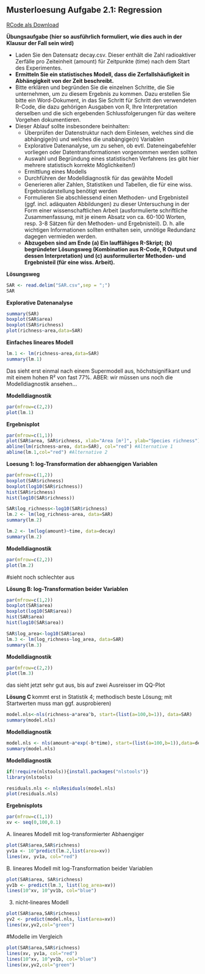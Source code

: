 ## Musterloesung Aufgabe 2.1: Regression

[RCode als Download](14_Statistik2/RFiles/Loesung_2.1_v.03.R)

**Übungsaufgabe (hier so ausführlich formuliert, wie dies auch in der Klausur der Fall sein
wird)**

- Laden Sie den Datensatz decay.csv. Dieser enthält die Zahl radioaktiver Zerfälle pro
Zeiteinheit (amount) für Zeitpunkte (time) nach dem Start des Experimentes.
- **Ermitteln Sie ein statistisches Modell, dass die Zerfallshäufigkeit in Abhängigkeit
von der Zeit beschreibt.**
- Bitte erklären und begründen Sie die einzelnen Schritte, die Sie unternehmen, um zu
diesem Ergebnis zu kommen. Dazu erstellen Sie bitte ein Word-Dokument, in das Sie
Schritt für Schritt den verwendeten R-Code, die dazu gehörigen Ausgaben von R, Ihre
Interpretation derselben und die sich ergebenden Schlussfolgerungen für das weitere
Vorgehen dokumentieren.
- Dieser Ablauf sollte insbesondere beinhalten:
    - Überprüfen der Datenstruktur nach dem Einlesen, welches sind die abhängige(n) und welches die             unabängige(n) Variablen
    - Explorative Datenanalyse, um zu sehen, ob evtl. Dateneingabefehler vorliegen oder
      Datentransformationen vorgenommen werden sollten
    - Auswahl und Begründung eines statistischen Verfahrens (es gibt hier mehrere
      statistisch korrekte Möglichkeiten!)
    - Ermittlung eines Modells
    - Durchführen der Modelldiagnostik für das gewählte Modell
    - Generieren aller Zahlen, Statistiken und Tabellen, die für eine wiss.
      Ergebnisdarstellung benötigt werden
    - Formulieren Sie abschliessend einen Methoden- und Ergebnisteil (ggf. incl.
      adäquaten Abbildungen) zu dieser Untersuchung in der Form einer
      wissenschaftlichen Arbeit (ausformulierte schriftliche Zusammenfassung, mit je
      einem Absatz von ca. 60-100 Worten, resp. 3-8 Sätzen für den Methoden- und
      Ergebnisteil). D. h. alle wichtigen Informationen sollten enthalten sein, unnötige
      Redundanz dagegen vermieden werden.
    - **Abzugeben sind am Ende (a) Ein lauffähiges R-Skript; (b) begründeter Lösungsweg
      (Kombination aus R-Code, R Output und dessen Interpretation) und (c)
      ausformulierter Methoden- und Ergebnisteil (für eine wiss. Arbeit).**
      

**Lösungsweg**

```r
SAR <- read.delim("SAR.csv",sep = ";")
SAR
```


**Explorative Datenanalyse**
```r
summary(SAR)
boxplot(SAR$area)
boxplot(SAR$richness)
plot(richness~area,data=SAR)
```



**Einfaches lineares Modell**
```r
lm.1 <- lm(richness~area,data=SAR)
summary(lm.1)
```
Das sieht erst einmal nach einem Supermodell aus, höchstsignifikant und mit einem hohen R² von fast 77%. ABER: wir müssen uns noch die Modelldiagnostik ansehen...

**Modelldiagnostik**
```r
par(mfrow=c(2,2))
plot(lm.1)
```


**Ergebnisplot**
```r
par(mfrow=c(1,1))
plot(SAR$area, SAR$richness, xlab="Area [m²]", ylab="Species richness")
abline(lm(richness~area, data=SAR), col="red") #Alternative 1
abline(lm.1,col="red") #Alternative 2
```


**Loesung 1: log-Transformation der abhaengigen Variablen**
```r
par(mfrow=c(1,2))
boxplot(SAR$richness)
boxplot(log10(SAR$richness))
hist(SAR$richness)
hist(log10(SAR$richness))

SAR$log_richness<-log10(SAR$richness)
lm.2 <- lm(log_richness~area, data=SAR)
summary(lm.2)
```


```r
lm.2 <- lm(log(amount)~time, data=decay)
summary(lm.2)
```


**Modelldiagnostik**
```r
par(mfrow=c(2,2))
plot(lm.2)
```

#sieht noch schlechter aus


**Lösung B: log-Transformation beider Variablen**

```r
par(mfrow=c(1,2))
boxplot(SAR$area)
boxplot(log10(SAR$area))
hist(SAR$area)
hist(log10(SAR$area))

SAR$log_area<-log10(SAR$area)
lm.3 <- lm(log_richness~log_area, data=SAR)
summary(lm.3)
```


**Modelldiagnostik**
```r
par(mfrow=c(2,2))
plot(lm.3)
```
das sieht jetzt sehr gut aus, bis auf zwei Ausreisser im QQ-Plot


**Lösung C **
kommt erst in Statistik 4; methodisch beste Lösung; mit Startwerten muss man ggf. ausprobieren)

```r
model.nls<-nls(richness~a*area^b, start=(list(a=100,b=1)), data=SAR)
summary(model.nls)
```


**Modelldiagnostik**
```r
model.nls <- nls(amount~a*exp(-b*time), start=(list(a=100,b=1)),data=decay)
summary(model.nls)
```

**Modelldiagnostik**
```r
if(!require(nlstools)){install.packages("nlstools")}
library(nlstools)

residuals.nls <- nlsResiduals(model.nls)
plot(residuals.nls)
```



**Ergebnisplots**
```r
par(mfrow=c(1,1))
xv <- seq(0,100,0.1)
```

A. lineares Modell mit log-transformierter Abhaengiger

```r
plot(SAR$area,SAR$richness)
yv1a <- 10^predict(lm.2,list(area=xv))
lines(xv, yv1a, col="red")
```

B. lineares Modell mit log-Transformation beider Variablen
```r
plot(SAR$area, SAR$richness)
yv1b <- predict(lm.3, list(log_area=xv))
lines(10^xv, 10^yv1b, col="blue")
```

3. nicht-lineares Modell
```r
plot(SAR$area,SAR$richness)
yv2 <- predict(model.nls, list(area=xv))
lines(xv,yv2,col="green")
```

#Modelle im Vergleich
```r
plot(SAR$area,SAR$richness)
lines(xv, yv1a, col="red")
lines(10^xv, 10^yv1b, col="blue")
lines(xv,yv2,col="green")
```

